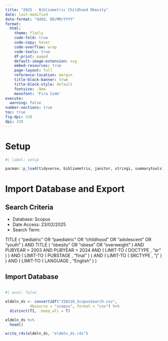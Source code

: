 ```yaml
---
title: "2025 - Bibliometric Childhood Obesity"
date: last-modified
date-format: "dddd, DD/MM/YYYY"
format: 
  html:
    theme: flatly
    code-fold: true
    code-copy: hover
    code-overflow: wrap
    code-tools: true
    df-print: paged
    default-image-extension: svg
    embed-resources: true
    page-layout: full
    reference-location: margin
    title-block-banner: true
    title-block-style: default
    fontsize: .9em
    monofont: 'Fira Code'
execute: 
  warning: false
number-sections: true
toc: true
fig-dpi: 320
dpi: 320
---
```


# Setup

```r
#| label: setup

pacman::p_load(tidyverse, bibliometrix, janitor, stringi, summarytools)
```

# Import Database and Export

## Search Criteria

- Database: Scopus
- Date Access: 23/02/2025
- Search Term: 

TITLE ( "pediatric" OR "paediatric" OR "childhood" OR "adolescent" OR "youth" ) AND TITLE ( "obesity" OR "obese" OR "overweight" ) AND PUBYEAR > 2003 AND PUBYEAR < 2024 AND ( LIMIT-TO ( DOCTYPE , "ar" ) ) AND ( LIMIT-TO ( PUBSTAGE , "final" ) ) AND ( LIMIT-TO ( SRCTYPE , "j" ) ) AND ( LIMIT-TO ( LANGUAGE , "English" ) )


## Import Database

```r
```


```r
#| eval: false

eldmln_ds <- convert2df("250218_ScopusSearch.csv", 
           dbsource = "scopus", format = "csv") %>% 
  distinct(TI, .keep_all = T)

eldmln_ds %>% 
  head()

write_rds(eldmln_ds, "eldmln_ds.rds")
```
